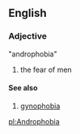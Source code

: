 ==English==

===Adjective===
"androphobia"
#the fear of men

====See also====
#[[gynophobia]]

[[pl:Androphobia]]